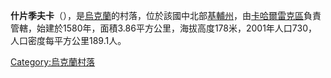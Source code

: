 {{coord|49|50|38|N|30|36|32|E|scale:30000|display=title}}

'''什片季夫卡'''（{{lang-uk|Шпендівка}}），是[[烏克蘭|烏克蘭]]的村落，位於該國中北部[[基輔州|基輔州]]，由[[卡哈爾雷克區|卡哈爾雷克區]]負責管轄，始建於1580年，面積3.86平方公里，海拔高度178米，2001年人口730，人口密度每平方公里189.1人。

{{Ukraine-geo-stub}}
[[Category:烏克蘭村落|Category:烏克蘭村落]]